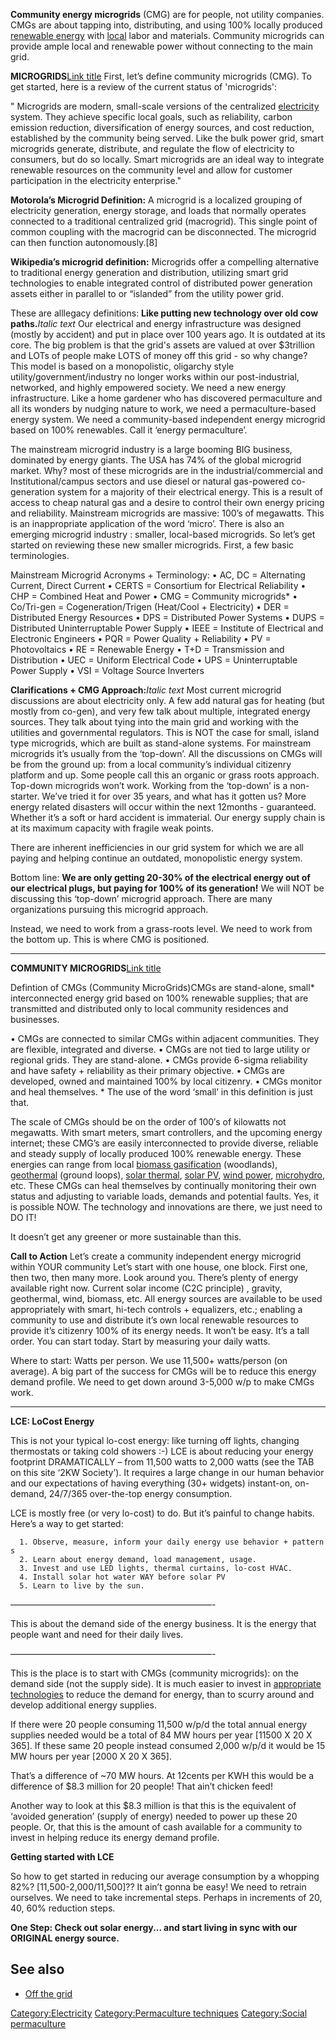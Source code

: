 '''Community energy microgrids''' (CMG) are for people, not utility companies.  CMGs are about tapping into, distributing, and using 100% locally produced [[renewable energy]] with [[local]] labor and materials. Community microgrids can provide ample local and renewable power without connecting to the main grid.

'''MICROGRIDS'''[[Link title]]
First, let’s define community microgrids (CMG). To get started, here is a review of the current status of 'microgrids': 

" Microgrids are modern, small-scale versions of the centralized [[electricity]] system. They achieve specific local goals, such as reliability, carbon emission reduction, diversification of energy sources, and cost reduction, established by the community being served. Like the bulk power grid, smart microgrids generate, distribute, and regulate the flow of electricity to consumers, but do so locally. Smart microgrids are an ideal way to integrate renewable resources on the community level and allow for customer participation in the electricity enterprise."

'''Motorola’s Microgrid Definition: '''  A microgrid is a localized grouping of electricity generation, energy storage, and loads that normally operates connected to a traditional centralized grid (macrogrid). This single point of common coupling with the macrogrid can be disconnected. The microgrid can then function autonomously.[8]

'''Wikipedia’s microgrid definition:'''  Microgrids offer a compelling alternative to traditional energy generation and distribution, utilizing smart grid technologies to enable integrated control of distributed power generation assets either in parallel to or “islanded” from the utility power grid. 

These are alllegacy definitions: '''Like putting new technology over old cow paths.'''''Italic text'' Our electrical and energy infrastructure was designed (mostly by accident) and put in place over 100 years ago. It is outdated at its core. The big problem is that the grid's assets are valued at over $3trillion and LOTs of people make LOTS of money off this grid - so why change? This model is based on a monopolistic, oligarchy style utility/government/industry no longer works within our post-industrial, networked, and highly empowered society. We need a new energy infrastructure. Like a home gardener who has discovered permaculture and all its wonders by nudging nature to work, we need a permaculture-based energy system. We need a community-based independent energy microgrid based on 100% renewables. Call it ‘energy permaculture’.

The mainstream microgrid industry is a large booming BIG business, dominated by energy giants. The USA has 74% of the global microgrid market. Why? most of these microgrids are in the industrial/commercial and Institutional/campus sectors and use diesel or natural gas-powered co-generation system for a majority of their electrical energy. This is a result of access to cheap natural gas and a desire to control their own energy pricing and reliability. Mainstream microgrids are massive: 100’s of megawatts. This is an inappropriate application of the word ‘micro’.  There is also an emerging microgrid industry : smaller, local-based microgrids. So let’s get started on reviewing these new smaller microgrids. First, a few basic terminologies.

Mainstream Microgrid Acronyms + Terminology:
• AC, DC = Alternating Current, Direct Current 
• CERTS = Consortium for Electrical Reliability 
• CHP = Combined Heat and Power • CMG = Community microgrids* 
• Co/Tri-gen = Cogeneration/Trigen (Heat/Cool + Electricity) 
• DER = Distributed Energy Resources • DPS = Distributed Power Systems 
• DUPS = Distributed Uninterruptable Power Supply 
• IEEE = Institute of Electrical and Electronic Engineers 
• PQR = Power Quality + Reliability • PV = Photovoltaics 
• RE = Renewable Energy • T+D = Transmission and Distribution 
• UEC = Uniform Electrical Code • UPS = Uninterruptable Power Supply 
• VSI = Voltage Source Inverters 


'''Clarifications + CMG Approach:'''''Italic text''
Most current microgrid discussions are about electricity only. A few add natural gas for heating (but mostly from co-gen), and very few talk about multiple, integrated energy sources. They talk about tying into the main grid and working with the utilities and governmental regulators. This is NOT the case for small, island type microgrids, which are built as stand-alone systems. For mainstream microgrids it’s usually from the ‘top-down’. All the discussions on CMGs will be from the ground up: from a local community’s individual citizenry platform and up. Some people call this an organic or grass roots approach. Top-down microgrids won’t work.  Working from the ‘top-down’ is a non-starter. We’ve tried it for over 35 years, and what has it gotten us? More energy related disasters will occur within the next 12months - guaranteed. Whether it’s a soft or hard accident is immaterial. Our energy supply chain is at its maximum capacity with fragile weak points.

There are inherent inefficiencies in our grid system for which we are all paying and helping continue an outdated, monopolistic energy system. 

Bottom line: '''We are only getting 20-30% of the electrical energy out of our electrical plugs, but paying for 100% of its generation!''' We will NOT be discussing this ‘top-down’ microgrid approach. There are many organizations pursuing this microgrid approach.

Instead, we need to work from a grass-roots level.  We need to work from the bottom up.  This is where CMG is positioned.
---------------------------------------------------------------------------------------------
'''COMMUNITY MICROGRIDS'''[[Link title]]

Defintion of CMGs (Community MicroGrids)CMGs are stand-alone, small* interconnected energy grid based on 100% renewable supplies; that are transmitted and distributed only to local community residences and businesses.

• CMGs are connected to similar CMGs within adjacent communities. They are flexible, integrated and diverse. • CMGs are not tied to large utility or regional grids. They are stand-alone. • CMGs provide 6-sigma reliability and have safety + reliability as their primary objective. • CMGs are developed, owned and maintained 100% by local citizenry. • CMGs monitor and heal themselves. * The use of the word ‘small’ in this definition is just that.

The scale of CMGs should be on the order of 100′s of kilowatts not megawatts. With smart meters, smart controllers, and the upcoming energy internet; these CMG’s are easily interconnected to provide diverse, reliable and steady supply of locally produced 100% renewable energy. These energies can range from local [[biomass gasification]] (woodlands), [[geothermal]] (ground loops), [[solar thermal]], [[solar PV]], [[wind power]], [[microhydro]], etc. These CMGs can heal themselves by continually monitoring their own status and adjusting to variable loads, demands and potential faults. Yes, it is possible NOW. The technology and innovations are there, we just need to DO IT!

It doesn’t get any greener or more sustainable than this.

'''Call to Action'''
Let’s create a community independent energy microgrid within YOUR community Let’s start with one house, one block. First one, then two, then many more. Look around you. There’s plenty of energy available right now. Current solar income (C2C principle) , gravity, geothermal, wind, biomass, etc. All energy sources are available to be used appropriately with smart, hi-tech controls + equalizers, etc.; enabling a community to use and distribute it’s own local renewable resources to provide it’s citizenry 100% of its energy needs. It won’t be easy. It’s a tall order. You can start today. Start by measuring your daily watts.

Where to start: Watts per person. We use 11,500+ watts/person (on average). A big part of the success for CMGs will be to reduce this energy demand profile. We need to get down around 3-5,000 w/p to make CMGs work.

-----------------------------------------------------------------
'''LCE:  LoCost Energy'''

This is not your typical lo-cost energy: like turning off lights, changing  thermostats or taking cold showers :-)   LCE is about reducing your energy footprint DRAMATICALLY – from 11,500 watts to 2,000 watts (see the TAB on this site ‘2KW Society’).  It requires a large change in our human behavior and our expectations of having everything (30+ widgets) instant-on,  on-demand, 24/7/365 over-the-top energy consumption.

LCE is mostly free (or very lo-cost) to do. But it’s painful to change habits. Here’s a way to get started:

   1. Observe, measure, inform your daily energy use behavior + patterns
   2. Learn about energy demand, load management, usage.
   3. Invest and use LED lights, thermal curtains, lo-cost HVAC.
   4. Install solar hot water WAY before solar PV
   5. Learn to live by the sun.

———————————————————————-

This is about the demand side of the energy business.  It is the energy that people want and need for their daily lives.

———————————————————————-

This is the place is to start with CMGs (community microgrids): on the demand side  (not the supply side).  It is much easier to invest in [[appropriate technologies]] to reduce the demand for energy, than to scurry around and develop additional energy supplies.
 
If there were 20 people consuming 11,500 w/p/d the total annual energy supplies needed would be a total of 84 MW hours per year [11500 X 20 X 365].  If these same 20 people instead consumed 2,000 w/p/d it would be 15 MW hours per year [2000 X 20 X 365].

That’s a difference of ~70 MW hours.  At 12cents per KWH this would be a difference of $8.3 million for 20 people!  That ain’t chicken feed!

Another way to look at this $8.3 million is that this is the equivalent of ‘avoided generation’ (supply of energy) needed to power up these 20 people.  Or, that this is the amount of cash available for a community to invest in helping reduce its energy demand profile.

'''Getting started with LCE'''

So how to get started in reducing our average consumption by a whopping 82%?  [11,500-2,000/11,500]??  It ain’t gonna be easy!  We need to retrain ourselves.  We need to take incremental steps.  Perhaps in increments of 20, 40, 60% reduction steps.

'''One Step:  Check out solar energy... and start living in sync with our ORIGINAL energy source.'''

== See also ==

* [[Off the grid]]

{{copyedit|Needs some rewording and arranging for clarity.}}

[[Category:Electricity]]
[[Category:Permaculture techniques]]
[[Category:Social permaculture]]